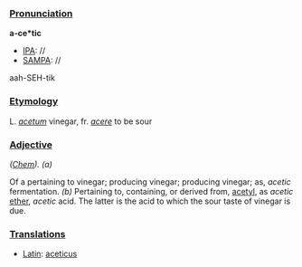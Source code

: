 ===[[Pronunciation]]===

'''a-ce*tic'''
*[[IPA]]: //
*[[SAMPA]]: //
aah-SEH-tik
===[[Etymology]]===

L. ''[[acetum]]'' vinegar, fr. ''[[acere]]'' to be sour
===[[Adjective]]===

''([[Chem (subject)|Chem]]).'' ''(a)''

Of a pertaining to vinegar; producing vinegar; producing vinegar; as, ''acetic'' fermentation. ''(b)'' Pertaining to, containing, or derived from, [[acetyl]], as ''acetic'' [[ether]], ''acetic'' acid. The latter is the acid to which the sour taste of vinegar is due.
===[[Translations]]===

*[[Latin]]: [[aceticus]]